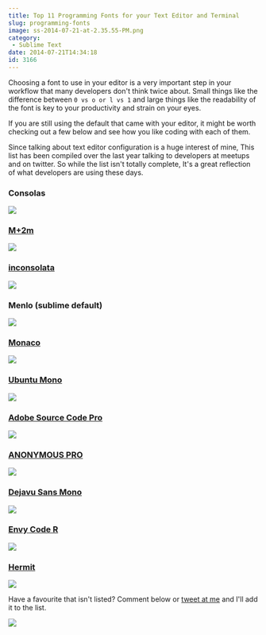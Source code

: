 ```yaml
---
title: Top 11 Programming Fonts for your Text Editor and Terminal
slug: programming-fonts
image: ss-2014-07-21-at-2.35.55-PM.png
category:
 - Sublime Text
date: 2014-07-21T14:34:18
id: 3166
---
```


Choosing a font to use in your editor is a very important step in your workflow that many developers don't think twice about. Small things like the difference between `0 vs o or l vs 1` and large things like the readability of the font is key to your productivity and strain on your eyes.

If you are still using the default that came with your editor, it might be worth checking out a few below and see how you like coding with each of them.

Since talking about text editor configuration is a huge interest of mine, This list has been compiled over the last year talking to developers at meetups and on twitter. So while the list isn't totally complete, It's a great reflection of what developers are using these days.

### Consolas

![](consolas.png)

### [M+2m](http://www.fontspace.com/m-fonts/m-2m)

![](m2+m.png)

### [inconsolata](http://levien.com/type/myfonts/inconsolata.html)

![](incolsolata.png)

### Menlo (sublime default)

![](menlo.png)

### [Monaco](https://github.com/todylu/monaco.ttf)

![](monaco.png)

### [Ubuntu Mono](http://font.ubuntu.com/)

![](ubuntumono.png)

### [Adobe Source Code Pro](http://store1.adobe.com/cfusion/store/html/index.cfm?event=displayFontPackage&code=1960)

![](sourcecodepro.png)

### [ANONYMOUS PRO](http://www.marksimonson.com/fonts/view/anonymous-pro)

![](anonymouspro.png)

### [Dejavu Sans Mono](http://dejavu-fonts.org/wiki/Main_Page)

![](dejavusansmono.png)

### [Envy Code R](http://www.fontsquirrel.com/fonts/Envy-Code-R)

![](envy.png)

### [Hermit](https://pcaro.es/p/hermit/)

![](hermit.png)

Have a favourite that isn't listed? Comment below or [tweet at me](http://twitter.com/wesbos) and I'll add it to the list.

[![](facebook-share2.png)](https://sublimetextbook.com/?utm_source=fonts&utm_medium=banner&utm_campaign=product)
